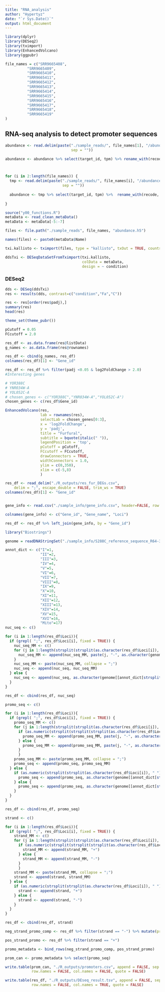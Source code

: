 ```yaml
---
title: "RNA_analysis"
author: "Hypertyz"
date: "`r Sys.Date()`"
output: html_document
---
```


```r
library(dplyr)
library(DESeq2)
library(tximport)
library(EnhancedVolcano)
library(ggpubr)

file_names = c("SRR9665408",
          "SRR9665409",
          "SRR9665410",
          "SRR9665411",
          "SRR9665412",
          "SRR9665413",
          "SRR9665414",
          "SRR9665415",
          "SRR9665416",
          "SRR9665417",
          "SRR9665418",
          "SRR9665419"
)

```

## RNA-seq analysis to detect promoter sequences

```r
abundance <- read.delim(paste("./sample_reads/", file_names[1], "/abundance.tsv",
                              sep = ""))

abundance <- abundance %>% select(target_id, tpm) %>% rename_with(recode, tpm = file_names[1])



for (i in 2:length(file_names)) {
  tmp <- read.delim(paste("./sample_reads/", file_names[i], "/abundance.tsv",
                          sep = ""))
  
  abundance <- tmp %>% select(target_id, tpm) %>%  rename_with(recode, tpm = file_names[i]) %>% left_join(abundance, by ="target_id")
  
}

```

```r
source("y00_functions.R")
metaData <- read_clean_metaData()
metaData <- metaData[-5:-7]

files <- file.path("./sample_reads", file_names, "abundance.h5")

names(files) <- paste0(metaData$Name)

txi.kallisto <- tximport(files, type = "kallisto", txOut = TRUE, countsFromAbundance = "lengthScaledTPM")

ddsTxi <- DESeqDataSetFromTximport(txi.kallisto,
                                   colData = metaData,
                                   design = ~ condition)

```

### DESeq2

```r
dds <- DESeq(ddsTxi)
res <- results(dds, contrast=c("condition","Fa","C"))

res <- res[order(res$padj),]
summary(res)
head(res)

```

```r

theme_set(theme_pubr())

pCutoff = 0.05
FCcutoff = 2.0

res_df <- as.data.frame(res@listData)
g_names <- as.data.frame(res@rownames)

res_df <- cbind(g_names, res_df)
colnames(res_df)[1] <- "Gene_id"

res_df <- res_df %>% filter(padj <0.05 & log2FoldChange > 2.0)
#Interesting genes

# YOR388C
# YNR034W-A
# YOL052C-A
# chosen_genes <- c("YOR388C","YNR034W-A","YOL052C-A")
chosen_genes <- c(res_df$Gene_id)

EnhancedVolcano(res,
                lab = rownames(res),
                selectLab = chosen_genes[0:3],
                x = 'log2FoldChange',
                y = 'padj',
                title = "Furfural",
                subtitle = bquote(italic(" ")),
                legendPosition = 'top',
                pCutoff = pCutoff,
                FCcutoff = FCcutoff,
                drawConnectors = TRUE,
                widthConnectors = 1.0,
                ylim = c(0,350),
                xlim = c(-5,8)
                )


```

```r
res_df <- read_delim("./R_outputs/res_fur_DEGs.csv", 
    delim = ";", escape_double = FALSE, trim_ws = TRUE)
colnames(res_df)[1] <- "Gene_id"


gene_info <- read.csv("./sample_info/gene_info.csv", header=FALSE, row.names=NULL, stringsAsFactors=TRUE)

colnames(gene_info) <- c("Gene_id", "Gene_name", "Loci")

res_df <- res_df %>% left_join(gene_info, by = "Gene_id")

```

```r
library("Biostrings")

genome = readDNAStringSet("./sample_info/S288C_reference_sequence_R64-3-1_20210421.fsa")

annot_dict <- c("I"=1,
                "II"=2,
                "III"=3,
                "IV"=4,
                "V"=5,
                "VI"=6,
                "VII"=7,
                "VIII"=8,
                "IX"=9,
                "X"=10,
                "XI"=11,
                "XII"=12,
                "XIII"=13,
                "XIV"=14,
                "XV"=15,
                "XVI"=16,
                "Mito"=17)
nuc_seq <- c()

for (i in 1:length(res_df$Loci)){
  if (grepl( ";", res_df$Loci[i], fixed = TRUE)) {
    nuc_seq_MM <- c()
    for (j in 1:length(strsplit(strsplit(as.character(res_df$Loci[i]), " ")[[1]][4], ";")[[1]])){
      nuc_seq_MM <- append(nuc_seq_MM, paste(j, "-", as.character(genome[[annot_dict[strsplit(as.character(res_df$Loci[i]), " ")[[1]][2]]]][as.numeric(strsplit(strsplit(strsplit(as.character(res_df$Loci[i]), " ")[[1]][4], ";")[[1]][j], "-")[[1]][1]):as.numeric(strsplit(strsplit(strsplit(as.character(res_df$Loci[i]), " ")[[1]][4], ";")[[1]][j], "-")[[1]][2])]), sep = ""))
    }
    nuc_seq_MM <- paste(nuc_seq_MM, collapse = ";")
    nuc_seq <- append(nuc_seq, nuc_seq_MM)
  } else {
    nuc_seq <- append(nuc_seq, as.character(genome[[annot_dict[strsplit(as.character(res_df$Loci[i]), " ")[[1]][2]]]][as.numeric(strsplit(strsplit(as.character(res_df$Loci[i]), " ")[[1]][4], "-")[[1]][1]):as.numeric(strsplit(strsplit(as.character(res_df$Loci[i]), " ")[[1]][4], "-")[[1]][2])]))
  }
}

res_df <- cbind(res_df, nuc_seq)

promo_seq <- c()

for (i in 1:length(res_df$Loci)){
  if (grepl( ";", res_df$Loci[i], fixed = TRUE)) {
    promo_seq_MM <- c()
    for (j in 1:length(strsplit(strsplit(as.character(res_df$Loci[i]), " ")[[1]][4], ";")[[1]])){
      if (as.numeric(strsplit(strsplit(strsplit(as.character(res_df$Loci[i]), " ")[[1]][4], ";")[[1]][j], "-")[[1]][1]) < as.numeric(strsplit(strsplit(strsplit(as.character(res_df$Loci[i]), " ")[[1]][4], ";")[[1]][j], "-")[[1]][2])) {
        promo_seq_MM <- append(promo_seq_MM, paste(j, "-", as.character(genome[[annot_dict[strsplit(as.character(res_df$Loci[i]), " ")[[1]][2]]]][as.numeric(as.numeric(strsplit(strsplit(strsplit(as.character(res_df$Loci[i]), " ")[[1]][4], ";")[[1]][j], "-")[[1]][1])-999):as.numeric(strsplit(strsplit(strsplit(as.character(res_df$Loci[i]), " ")[[1]][4], ";")[[1]][j], "-")[[1]][1])]), sep = ""))
      } else {
        promo_seq_MM <- append(promo_seq_MM, paste(j, "-", as.character(genome[[annot_dict[strsplit(as.character(res_df$Loci[i]), " ")[[1]][2]]]][as.numeric(as.numeric(strsplit(strsplit(strsplit(as.character(res_df$Loci[i]), " ")[[1]][4], ";")[[1]][j], "-")[[1]][1])+999):as.numeric(strsplit(strsplit(strsplit(as.character(res_df$Loci[i]), " ")[[1]][4], ";")[[1]][j], "-")[[1]][1])]), sep = ""))
      }
      }
    promo_seq_MM <- paste(promo_seq_MM, collapse = ";")
    promo_seq <- append(promo_seq, promo_seq_MM)
  } else {
    if (as.numeric(strsplit(strsplit(as.character(res_df$Loci[i]), " ")[[1]][4], "-")[[1]][1]) < as.numeric(strsplit(strsplit(as.character(res_df$Loci[i]), " ")[[1]][4], "-")[[1]][2])) {
      promo_seq <- append(promo_seq, as.character(genome[[annot_dict[strsplit(as.character(res_df$Loci[i]), " ")[[1]][2]]]][as.numeric(as.numeric(strsplit(strsplit(as.character(res_df$Loci[i]), " ")[[1]][4], "-")[[1]][1])-999):as.numeric(strsplit(strsplit(as.character(res_df$Loci[i]), " ")[[1]][4], "-")[[1]][1])]))
    } else {
      promo_seq <- append(promo_seq, as.character(genome[[annot_dict[strsplit(as.character(res_df$Loci[i]), " ")[[1]][2]]]][as.numeric(as.numeric(strsplit(strsplit(as.character(res_df$Loci[i]), " ")[[1]][4], "-")[[1]][1])+999):as.numeric(strsplit(strsplit(as.character(res_df$Loci[i]), " ")[[1]][4], "-")[[1]][1])]))
    }
  }
}

res_df <- cbind(res_df, promo_seq)

strand <- c()

for (i in 1:length(res_df$Loci)){
  if (grepl( ";", res_df$Loci[i], fixed = TRUE)) {
    strand_MM <- c()
    for (j in 1:length(strsplit(strsplit(as.character(res_df$Loci[i]), " ")[[1]][4], ";")[[1]])){
      if (as.numeric(strsplit(strsplit(strsplit(as.character(res_df$Loci[i]), " ")[[1]][4], ";")[[1]][j], "-")[[1]][1]) < as.numeric(strsplit(strsplit(strsplit(as.character(res_df$Loci[i]), " ")[[1]][4], ";")[[1]][j], "-")[[1]][2])) {
        strand_MM <- append(strand_MM, "+")
      } else {
        strand_MM <- append(strand_MM, "-")
      }
      }
    strand_MM <- paste(strand_MM, collapse = ";")
    strand <- append(strand, strand_MM)
  } else {
    if (as.numeric(strsplit(strsplit(as.character(res_df$Loci[i]), " ")[[1]][4], "-")[[1]][1]) < as.numeric(strsplit(strsplit(as.character(res_df$Loci[i]), " ")[[1]][4], "-")[[1]][2])) {
      strand <- append(strand, "+")
    } else {
      strand <- append(strand, "-")
    }
  }
}

res_df <- cbind(res_df, strand)

neg_strand_promo_comp <- res_df %>% filter(strand == "-") %>% mutate(promo_seq=replace(promo_seq, strand=="-", chartr("ATGC","TACG",promo_seq)))

pos_strand_promo <- res_df %>% filter(strand == "+")

promo_metadata <- bind_rows(neg_strand_promo_comp, pos_strand_promo)

prom_can <- promo_metadata %>% select(promo_seq)

```

```r
write.table(prom_can, "./R_outputs/promoters.csv", append = FALSE, sep = "\n",
            row.names = FALSE, col.names = FALSE, quote = FALSE)

write.table(res_df, "./R_outputs/DEseq_result.tsv", append = FALSE, sep = "\t",
            row.names = FALSE, col.names = TRUE, quote = FALSE)

```

